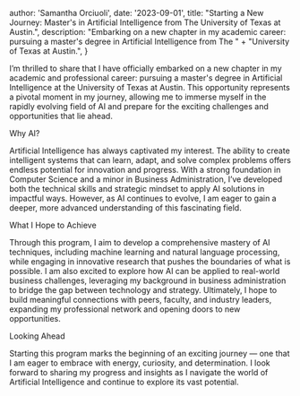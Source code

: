 
  author: 'Samantha Orciuoli',
  date: '2023-09-01',
  title: "Starting a New Journey: Master's in Artificial Intelligence from The University of Texas at Austin.",
  description:
    "Embarking on a new chapter in my academic career: pursuing a master's degree in Artificial Intelligence from The " +
      "University of Texas at Austin.",
}


I’m thrilled to share that I have officially embarked on a new chapter in my academic and professional career: pursuing
a master's degree in Artificial Intelligence at the University of Texas at Austin. This opportunity represents a pivotal
moment in my journey, allowing me to immerse myself in the rapidly evolving field of AI and prepare for the exciting
challenges and opportunities that lie ahead.

Why AI?

Artificial Intelligence has always captivated my interest. The ability to create intelligent systems that can learn,
adapt, and solve complex problems offers endless potential for innovation and progress. With a strong foundation in
Computer Science and a minor in Business Administration, I’ve developed both the technical skills and strategic mindset
to apply AI solutions in impactful ways. However, as AI continues to evolve, I am eager to gain a deeper, more advanced
understanding of this fascinating field.

What I Hope to Achieve

Through this program, I aim to develop a comprehensive mastery of AI techniques, including machine learning and natural
language processing, while engaging in innovative research that pushes the boundaries of what is possible. I am also
excited to explore how AI can be applied to real-world business challenges, leveraging my background in business
administration to bridge the gap between technology and strategy. Ultimately, I hope to build meaningful connections
with peers, faculty, and industry leaders, expanding my professional network and opening doors to new opportunities.

Looking Ahead

Starting this program marks the beginning of an exciting journey — one that I am eager to embrace with energy,
curiosity, and determination. I look forward to sharing my progress and insights as I navigate the world of Artificial
Intelligence and continue to explore its vast potential.
